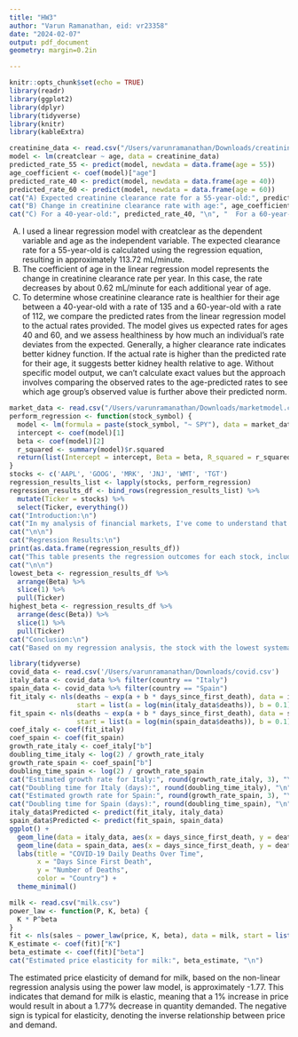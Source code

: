 ```yaml
---
title: "HW3"
author: "Varun Ramanathan, eid: vr23358"
date: "2024-02-07"
output: pdf_document
geometry: margin=0.2in

---
```


```r
knitr::opts_chunk$set(echo = TRUE)
library(readr)
library(ggplot2)
library(dplyr)
library(tidyverse)
library(knitr)
library(kableExtra)
```


```r

creatinine_data <- read.csv("/Users/varunramanathan/Downloads/creatinine.csv")
model <- lm(creatclear ~ age, data = creatinine_data)
predicted_rate_55 <- predict(model, newdata = data.frame(age = 55))
age_coefficient <- coef(model)["age"]
predicted_rate_40 <- predict(model, newdata = data.frame(age = 40))
predicted_rate_60 <- predict(model, newdata = data.frame(age = 60))
cat("A) Expected creatinine clearance rate for a 55-year-old:", predicted_rate_55, "\n")
cat("B) Change in creatinine clearance rate with age:", age_coefficient, "\n")
cat("C) For a 40-year-old:", predicted_rate_40, "\n", "  For a 60-year-old:", predicted_rate_60)
```
A) I used a linear regression model with creatclear as the dependent variable and age as the independent variable. The expected clearance rate for a 55-year-old is calculated using the regression equation, resulting in approximately 113.72 mL/minute.
B) The coefficient of age in the linear regression model represents the change in creatinine clearance rate per year. In this case, the rate decreases by about 0.62 mL/minute for each additional year of age.
C) To determine whose creatinine clearance rate is healthier for their age between a 40-year-old with a rate of 135 and a 60-year-old with a rate of 112, we compare the predicted rates from the linear regression model to the actual rates provided. The model gives us expected rates for ages 40 and 60, and we assess healthiness by how much an individual's rate deviates from the expected. Generally, a higher clearance rate indicates better kidney function. If the actual rate is higher than the predicted rate for their age, it suggests better kidney health relative to age. Without specific model output, we can't calculate exact values but the approach involves comparing the observed rates to the age-predicted rates to see which age group's observed value is further above their predicted norm.

\newpage
```r
market_data <- read.csv("/Users/varunramanathan/Downloads/marketmodel.csv")
perform_regression <- function(stock_symbol) {
  model <- lm(formula = paste(stock_symbol, "~ SPY"), data = market_data)
  intercept <- coef(model)[1]
  beta <- coef(model)[2]
  r_squared <- summary(model)$r.squared
  return(list(Intercept = intercept, Beta = beta, R_squared = r_squared))
}
stocks <- c('AAPL', 'GOOG', 'MRK', 'JNJ', 'WMT', 'TGT')
regression_results_list <- lapply(stocks, perform_regression)
regression_results_df <- bind_rows(regression_results_list) %>%
  mutate(Ticker = stocks) %>%
  select(Ticker, everything())
cat("Introduction:\n")
cat("In my analysis of financial markets, I've come to understand that the 'beta' of a stock is a measure of its", "\n", "volatility relative to the overall market. A beta greater than 1 indicates that the stock is more volatile ", "\n", "than the market, while a beta less than 1 suggests it is less volatile. To quantify this relationship, ", "\n", "I use regression modeling, where the stock's return is regressed against the market's return to derive beta.", "\n", "The beta coefficient, as the slope of the regression line, reveals the stock's sensitivity to market movements. A higher beta signifies a strong correlation with market movements", "\n", ", whereas a lower beta indicates less sensitivity.\n\n")
cat("\n\n")
cat("Regression Results:\n")
print(as.data.frame(regression_results_df))
cat("This table presents the regression outcomes for each stock, including the ticker symbol, intercept, beta, and ", "\n", "R-squared values. The beta value is particularly telling, as it quantifies each stock's systematic risk relative", "\n", " to the market. The R-squared value helps me understand how much of the stock's movements can be explained ", "\n", "by movements in the market.\n\n")
cat("\n\n")
lowest_beta <- regression_results_df %>%
  arrange(Beta) %>%
  slice(1) %>%
  pull(Ticker)
highest_beta <- regression_results_df %>%
  arrange(desc(Beta)) %>%
  slice(1) %>%
  pull(Ticker)
cat("Conclusion:\n")
cat("Based on my regression analysis, the stock with the lowest systematic risk is ", lowest_beta, ". This means it's less affected", "\n", "by market-wide fluctuations. Conversely, the stock with the highest systematic risk is ", highest_beta, ". This indicates", "\n", "it's more susceptible to market movements, showing a higher volatility compared to the market.\n")
```
\newpage

```r
library(tidyverse)
covid_data <- read.csv('/Users/varunramanathan/Downloads/covid.csv')
italy_data <- covid_data %>% filter(country == "Italy")
spain_data <- covid_data %>% filter(country == "Spain")
fit_italy <- nls(deaths ~ exp(a + b * days_since_first_death), data = italy_data, 
                 start = list(a = log(min(italy_data$deaths)), b = 0.1))
fit_spain <- nls(deaths ~ exp(a + b * days_since_first_death), data = spain_data, 
                 start = list(a = log(min(spain_data$deaths)), b = 0.1))
coef_italy <- coef(fit_italy)
coef_spain <- coef(fit_spain)
growth_rate_italy <- coef_italy["b"]
doubling_time_italy <- log(2) / growth_rate_italy
growth_rate_spain <- coef_spain["b"]
doubling_time_spain <- log(2) / growth_rate_spain
cat("Estimated growth rate for Italy:", round(growth_rate_italy, 3), "\n")
cat("Doubling time for Italy (days):", round(doubling_time_italy), "\n")
cat("Estimated growth rate for Spain:", round(growth_rate_spain, 3), "\n")
cat("Doubling time for Spain (days):", round(doubling_time_spain), "\n")
italy_data$Predicted <- predict(fit_italy, italy_data)
spain_data$Predicted <- predict(fit_spain, spain_data)
ggplot() + 
  geom_line(data = italy_data, aes(x = days_since_first_death, y = deaths, color = "Italy")) + 
  geom_line(data = spain_data, aes(x = days_since_first_death, y = deaths, color = "Spain")) + 
  labs(title = "COVID-19 Daily Deaths Over Time",
       x = "Days Since First Death",
       y = "Number of Deaths",
       color = "Country") +
  theme_minimal()
```
\newpage
```r
milk <- read.csv("milk.csv")
power_law <- function(P, K, beta) {
  K * P^beta
}
fit <- nls(sales ~ power_law(price, K, beta), data = milk, start = list(K = 1, beta = -0.5))
K_estimate <- coef(fit)["K"]
beta_estimate <- coef(fit)["beta"]
cat("Estimated price elasticity for milk:", beta_estimate, "\n")
```
The estimated price elasticity of demand for milk, based on the non-linear regression analysis using the power law model, is approximately -1.77. This indicates that demand for milk is elastic, meaning that a 1% increase in price would result in about a 1.77% decrease in quantity demanded. The negative sign is typical for elasticity, denoting the inverse relationship between price and demand.
